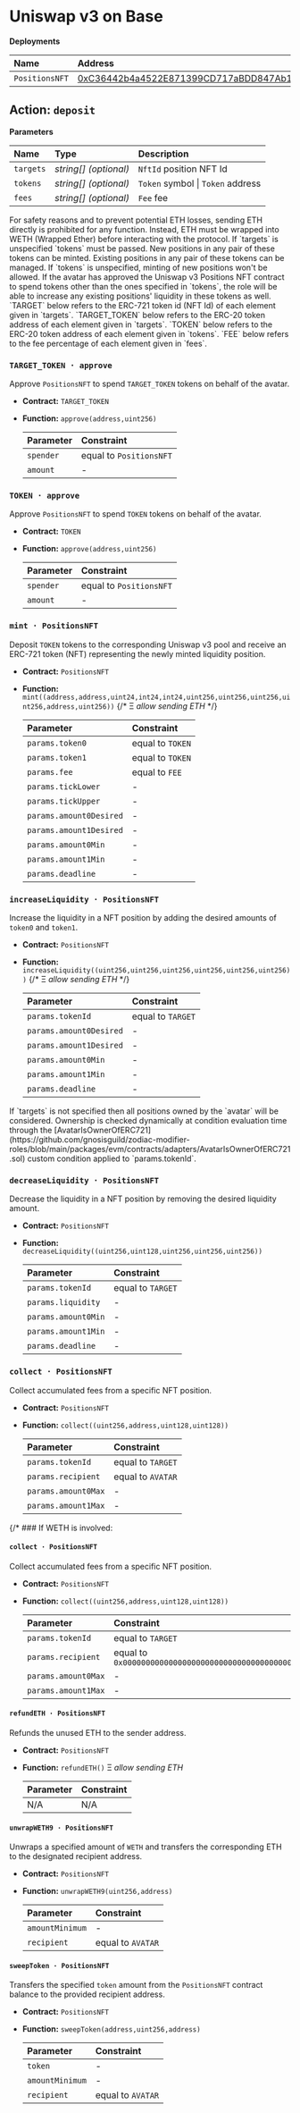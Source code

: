 
# Uniswap v3 on Base

**Deployments**

| Name           | Address                                                                                                               |
| :------------- | :-------------------------------------------------------------------------------------------------------------------- |
| `PositionsNFT` | [0xC36442b4a4522E871399CD717aBDD847Ab11FE88](https://basescan.org/address/0xC36442b4a4522E871399CD717aBDD847Ab11FE88) |

## Action: `deposit`

**Parameters**

| Name      | Type                  | Description                       |
| :-------- | :-------------------- | :-------------------------------- |
| `targets` | _string[] (optional)_ | `NftId` position NFT Id           |
| `tokens`  | _string[] (optional)_ | `Token` symbol \| `Token` address |
| `fees`    | _string[] (optional)_ | `Fee` fee                         |

<Callout type="info">
  For safety reasons and to prevent potential ETH losses, sending ETH directly
  is prohibited for any function. Instead, ETH must be wrapped into WETH
  (Wrapped Ether) before interacting with the protocol.
</Callout>

<Callout type="info">
  If `targets` is unspecified `tokens` must be passed. New positions in any pair
  of these tokens can be minted. Existing positions in any pair of these tokens
  can be managed.
</Callout>

<Callout type="warning">
  If `tokens` is unspecified, minting of new positions won't be allowed.
</Callout>

<Callout type="warning">
  If the avatar has approved the Uniswap v3 Positions NFT contract to spend
  tokens other than the ones specified in `tokens`, the role will be able to
  increase any existing positions' liquidity in these tokens as well.
</Callout>

<Callout type="info">
  `TARGET` below refers to the ERC-721 token id (NFT Id) of each element given
  in `targets`.
</Callout>

<Callout type="info">
  `TARGET_TOKEN` below refers to the ERC-20 token address of each element given
  in `targets`.
</Callout>

<Callout type="info">
  `TOKEN` below refers to the ERC-20 token address of each element given in
  `tokens`.
</Callout>

<Callout type="info">
  `FEE` below refers to the fee percentage of each element given in `fees`.
</Callout>

### `TARGET_TOKEN · approve`

Approve `PositionsNFT` to spend `TARGET_TOKEN` tokens on behalf of the avatar.

- **Contract:** `TARGET_TOKEN`
- **Function:** `approve(address,uint256)`

  | Parameter | Constraint              |
  | :-------- | :---------------------- |
  | `spender` | equal to `PositionsNFT` |
  | `amount`  | -                       |

### `TOKEN · approve`

Approve `PositionsNFT` to spend `TOKEN` tokens on behalf of the avatar.

- **Contract:** `TOKEN`
- **Function:** `approve(address,uint256)`

  | Parameter | Constraint              |
  | :-------- | :---------------------- |
  | `spender` | equal to `PositionsNFT` |
  | `amount`  | -                       |

### `mint · PositionsNFT`

Deposit `TOKEN` tokens to the corresponding Uniswap v3 pool and receive an ERC-721 token (NFT) representing the newly minted liquidity position.

- **Contract:** `PositionsNFT`
- **Function:** `mint((address,address,uint24,int24,int24,uint256,uint256,uint256,uint256,address,uint256))` {/* Ξ _allow sending ETH_ */}

  | Parameter               | Constraint       |
  | :---------------------- | :--------------- |
  | `params.token0`         | equal to `TOKEN` |
  | `params.token1`         | equal to `TOKEN` |
  | `params.fee`            | equal to `FEE`   |
  | `params.tickLower`      | -                |
  | `params.tickUpper`      | -                |
  | `params.amount0Desired` | -                |
  | `params.amount1Desired` | -                |
  | `params.amount0Min`     | -                |
  | `params.amount1Min`     | -                |
  | `params.deadline`       | -                |

### `increaseLiquidity · PositionsNFT`

Increase the liquidity in a NFT position by adding the desired amounts of `token0` and `token1`.

- **Contract:** `PositionsNFT`
- **Function:** `increaseLiquidity((uint256,uint256,uint256,uint256,uint256,uint256))` {/* Ξ _allow sending ETH_ */}

  | Parameter               | Constraint        |
  | :---------------------- | :---------------- |
  | `params.tokenId`        | equal to `TARGET` |
  | `params.amount0Desired` | -                 |
  | `params.amount1Desired` | -                 |
  | `params.amount0Min`     | -                 |
  | `params.amount1Min`     | -                 |
  | `params.deadline`       | -                 |

<Callout type="info">
  If `targets` is not specified then all positions owned by the `avatar` will be
  considered. Ownership is checked dynamically at condition evaluation time
  through the
  [AvatarIsOwnerOfERC721](https://github.com/gnosisguild/zodiac-modifier-roles/blob/main/packages/evm/contracts/adapters/AvatarIsOwnerOfERC721.sol)
  custom condition applied to `params.tokenId`.
</Callout>

### `decreaseLiquidity · PositionsNFT`

Decrease the liquidity in a NFT position by removing the desired liquidity amount.

- **Contract:** `PositionsNFT`
- **Function:** `decreaseLiquidity((uint256,uint128,uint256,uint256,uint256))`

  | Parameter           | Constraint        |
  | :------------------ | :---------------- |
  | `params.tokenId`    | equal to `TARGET` |
  | `params.liquidity`  | -                 |
  | `params.amount0Min` | -                 |
  | `params.amount1Min` | -                 |
  | `params.deadline`   | -                 |

### `collect · PositionsNFT`

Collect accumulated fees from a specific NFT position.

- **Contract:** `PositionsNFT`
- **Function:** `collect((uint256,address,uint128,uint128))`

  | Parameter           | Constraint        |
  | :------------------ | :---------------- |
  | `params.tokenId`    | equal to `TARGET` |
  | `params.recipient`  | equal to `AVATAR` |
  | `params.amount0Max` | -                 |
  | `params.amount1Max` | -                 |

{/* ### If WETH is involved:

#### `collect · PositionsNFT`

Collect accumulated fees from a specific NFT position.

- **Contract:** `PositionsNFT`
- **Function:** `collect((uint256,address,uint128,uint128))`

  | Parameter           | Constraint                                            |
  | :------------------ | :---------------------------------------------------- |
  | `params.tokenId`    | equal to `TARGET`                                     |
  | `params.recipient`  | equal to `0x0000000000000000000000000000000000000000` |
  | `params.amount0Max` | -                                                     |
  | `params.amount1Max` | -                                                     |

#### `refundETH · PositionsNFT`

Refunds the unused ETH to the sender address.

- **Contract:** `PositionsNFT`
- **Function:** `refundETH()` Ξ _allow sending ETH_

  | Parameter | Constraint |
  | :-------- | :--------- |
  | N/A       | N/A        |

#### `unwrapWETH9 · PositionsNFT`

Unwraps a specified amount of `WETH` and transfers the corresponding ETH to the designated recipient address.

- **Contract:** `PositionsNFT`
- **Function:** `unwrapWETH9(uint256,address)`

  | Parameter       | Constraint        |
  | :-------------- | :---------------- |
  | `amountMinimum` | -                 |
  | `recipient`     | equal to `AVATAR` |

#### `sweepToken · PositionsNFT`

Transfers the specified `token` amount from the `PositionsNFT` contract balance to the provided recipient address.

- **Contract:** `PositionsNFT`
- **Function:** `sweepToken(address,uint256,address)`

  | Parameter       | Constraint        |
  | :-------------- | :---------------- |
  | `token`         | -                 |
  | `amountMinimum` | -                 |
  | `recipient`     | equal to `AVATAR` | */}
